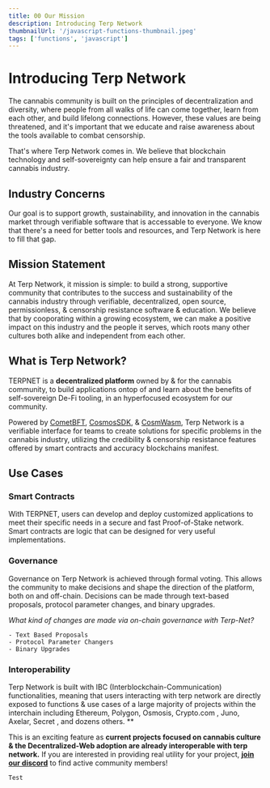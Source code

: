 ---
title: 00 Our Mission 
description: Introducing Terp Network
thumbnailUrl: '/javascript-functions-thumbnail.jpeg'
tags: ['functions', 'javascript']
---

# Introducing Terp Network

The cannabis community is built on the principles of decentralization and diversity, where people from all walks of life can come together, learn from each other, and build lifelong connections. However, these values are being threatened, and it's important that we educate and raise awareness about the tools available to combat censorship.

That's where Terp Network comes in. We believe that blockchain technology and self-sovereignty can help ensure a fair and transparent cannabis industry.

## Industry Concerns

Our goal is to support growth, sustainability, and innovation in the cannabis market through verifiable software that is accessable to everyone. We know that there's a need for better tools and resources, and Terp Network is here to fill that gap.

## Mission Statement

At Terp Network, it mission is simple: to build a strong, supportive community that contributes to the success and sustainability of the cannabis industry through verifiable, decentralized, open source, permissionless, & censorship resistance software & education. We believe that by cooporating within a growing ecosystem, we can make a positive impact on this industry and the people it serves, which roots many other cultures both alike and independent from each other.


##  What is Terp Network?

TERPNET is a **decentralized platform** owned by & for the cannabis community, to build applications ontop of and learn about the benefits of self-sovereign De-Fi tooling, in an hyperfocused ecosystem for our community. 


Powered by [CometBFT](https://tendermint.com/), [CosmosSDK](https://docs.cosmos.network/), & [CosmWasm](https://cosmwasm.com/), Terp Network is a verifiable interface for teams to create solutions for specific problems in the cannabis industry, utilizing the credibility & censorship resistance features offered by smart contracts and accuracy blockchains manifest.

## Use Cases 

 ### Smart Contracts 
With TERPNET, users can develop and deploy customized applications to meet their specific needs in a secure and fast Proof-of-Stake network. Smart contracts are logic that can be designed for very useful implementations.

 ### Governance 
Governance on Terp Network is achieved through formal voting. This allows the community to make decisions and shape the direction of the platform, both on and off-chain. Decisions can be made through text-based proposals, protocol parameter changes, and binary upgrades.


*What kind of changes are made via on-chain governance with Terp-Net?* 

    - Text Based Proposals 
    - Protocol Parameter Changers 
    - Binary Upgrades

###  Interoperability

Terp Network is built with IBC (Interblockchain-Communication) functionalities, meaning that users interacting with terp network are directly exposed to functions & use cases of a large majority of projects within the interchain including Ethereum, Polygon, Osmosis, Crypto.com , Juno, Axelar, Secret , and dozens others. **

This is an exciting feature as **current projects focused on cannabis culture & the Decentralized-Web adoption are already interoperable with terp network.** If you are interested in providing real utility for your project, [**join our discord**](https://discord.gg/SYEjMwAac7) to find active community members! 




```
Test
```

